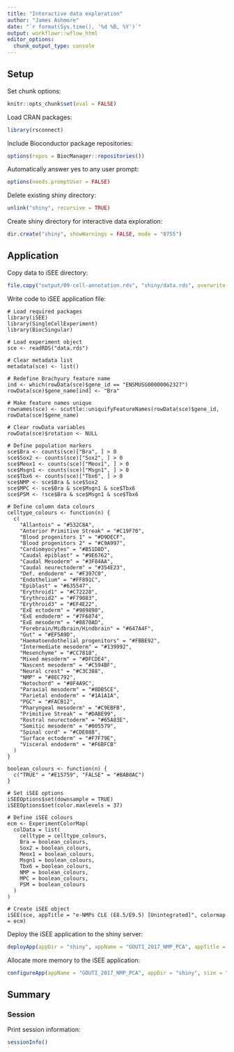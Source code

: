 ```yaml
---
title: "Interactive data exploration"
author: "James Ashmore"
date: "`r format(Sys.time(), '%d %B, %Y')`"
output: workflowr::wflow_html
editor_options:
  chunk_output_type: console
---
```


## Setup

Set chunk options:

```r
knitr::opts_chunk$set(eval = FALSE)
```

Load CRAN packages:

```r
library(rsconnect)
```

Include Bioconductor package repositories:

```r
options(repos = BiocManager::repositories())
```

Automatically answer yes to any user prompt:

```r
options(needs.promptUser = FALSE)
```

Delete existing shiny directory:

```r
unlink("shiny", recursive = TRUE)
```

Create shiny directory for interactive data exploration:

```r
dir.create("shiny", showWarnings = FALSE, mode = "0755")
```

## Application {.tabset}

Copy data to iSEE directory:

```r
file.copy("output/09-cell-annotation.rds", "shiny/data.rds", overwrite = TRUE)
```

Write code to iSEE application file:

```cat
# Load required packages
library(iSEE)
library(SingleCellExperiment)
library(BiocSingular)

# Load experiment object
sce <- readRDS("data.rds")

# Clear metadata list
metadata(sce) <- list()

# Redefine Brachyury feature name
ind <- which(rowData(sce)$gene_id == "ENSMUSG00000062327")
rowData(sce)$gene_name[ind] <- "Bra"

# Make feature names unique
rownames(sce) <- scuttle::uniquifyFeatureNames(rowData(sce)$gene_id, rowData(sce)$gene_name)

# Clear rowData variables
rowData(sce)$rotation <- NULL

# Define population markers
sce$Bra <- counts(sce)["Bra", ] > 0
sce$Sox2 <- counts(sce)["Sox2", ] > 0
sce$Meox1 <- counts(sce)["Meox1", ] > 0
sce$Msgn1 <- counts(sce)["Msgn1", ] > 0
sce$Tbx6 <- counts(sce)["Tbx6", ] > 0
sce$NMP <- sce$Bra & sce$Sox2
sce$MPC <- sce$Bra & sce$Msgn1 & sce$Tbx6
sce$PSM <- !sce$Bra & sce$Msgn1 & sce$Tbx6

# Define column data colours
celltype_colours <- function(n) {
  c(
    "Allantois" = "#532C8A",
    "Anterior Primitive Streak" = "#C19F70",
    "Blood progenitors 1" = "#D9DECF",
    "Blood progenitors 2" = "#C9A997",
    "Cardiomyocytes" = "#B51D8D",
    "Caudal epiblast" = "#9E6762",
    "Caudal Mesoderm" = "#3F84AA",
    "Caudal neurectoderm" = "#354E23",
    "Def. endoderm" = "#F397C0",
    "Endothelium" = "#FF891C",
    "Epiblast" = "#635547",
    "Erythroid1" = "#C72228",
    "Erythroid2" = "#F79083",
    "Erythroid3" = "#EF4E22",
    "ExE ectoderm" = "#989898",
    "ExE endoderm" = "#7F6874",
    "ExE mesoderm" = "#8870AD",
    "Forebrain/Midbrain/Hindbrain" = "#647A4F",
    "Gut" = "#EF5A9D",
    "Haematoendothelial progenitors" = "#FBBE92",
    "Intermediate mesoderm" = "#139992",
    "Mesenchyme" = "#CC7818",
    "Mixed mesoderm" = "#DFCDE4",
    "Nascent mesoderm" = "#C594BF",
    "Neural crest" = "#C3C388",
    "NMP" = "#8EC792",
    "Notochord" = "#0F4A9C",
    "Paraxial mesoderm" = "#8DB5CE",
    "Parietal endoderm" = "#1A1A1A",
    "PGC" = "#FACB12",
    "Pharyngeal mesoderm" = "#C9EBFB",
    "Primitive Streak" = "#DABE99",
    "Rostral neurectoderm" = "#65A83E",
    "Somitic mesoderm" = "#005579",
    "Spinal cord" = "#CDE088",
    "Surface ectoderm" = "#F7F79E",
    "Visceral endoderm" = "#F6BFCB"
  )
}

boolean_colours <- function(n) {
  c("TRUE" = "#E15759", "FALSE" = "#BAB0AC")
}

# Set iSEE options
iSEEOptions$set(downsample = TRUE)
iSEEOptions$set(color.maxlevels = 37)

# Define iSEE colours
ecm <- ExperimentColorMap(
  colData = list(
    celltype = celltype_colours,
    Bra = boolean_colours, 
    Sox2 = boolean_colours, 
    Meox1 = boolean_colours, 
    Msgn1 = boolean_colours, 
    Tbx6 = boolean_colours, 
    NMP = boolean_colours, 
    MPC = boolean_colours, 
    PSM = boolean_colours
  )
)

# Create iSEE object
iSEE(sce, appTitle = "e-NMPs CLE (E8.5/E9.5) [Unintegrated]", colormap = ecm)
```

Deploy the iSEE application to the shiny server:

```r
deployApp(appDir = "shiny", appName = "GOUTI_2017_NMP_PCA", appTitle = "e-NMPs CLE (E8.5/E9.5) [Unintegrated]", launch.browser = FALSE, forceUpdate = TRUE)
```

Allocate more memory to the iSEE application:

```r
configureApp(appName = "GOUTI_2017_NMP_PCA", appDir = "shiny", size = "xlarge")
```

## Summary

### Session

Print session information:

```r
sessionInfo()
```
